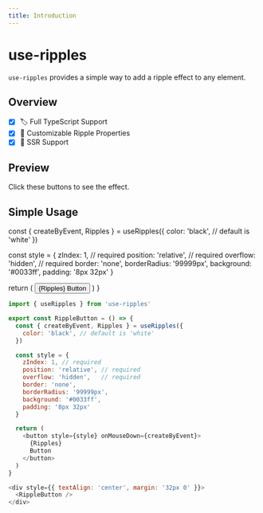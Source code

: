 ```yaml
---
title: Introduction
---
```



# use-ripples

`use-ripples` provides a simple way to add a ripple effect to any element.

## Overview

- [x] 🏷️ Full TypeScript Support
- [x] 🎨 Customizable Ripple Properties
- [x] 🚀 SSR Support

## Preview

Click these buttons to see the effect.

<SimpleUsage />

## Simple Usage


  const { createByEvent, Ripples } = useRipples({
    color: 'black', // default is 'white'
  })

  const style = {
    zIndex: 1, // required
    position: 'relative', // required
    overflow: 'hidden',   // required
    border: 'none',
    borderRadius: '99999px',
    background: '#0033ff',
    padding: '8px 32px'
  }

  return (
    <button style={style} onMouseDown={createByEvent}>
      {Ripples}
      Button
    </button>
  )
}

<div style={{ textAlign: 'center', margin: '32px 0' }}>
  <RippleButton />
</div>


```javascript
import { useRipples } from 'use-ripples'

export const RippleButton = () => {
  const { createByEvent, Ripples } = useRipples({
    color: 'black', // default is 'white'
  })

  const style = {
    zIndex: 1, // required
    position: 'relative', // required
    overflow: 'hidden',   // required
    border: 'none',
    borderRadius: '99999px',
    background: '#0033ff',
    padding: '8px 32px'
  }

  return (
    <button style={style} onMouseDown={createByEvent}>
      {Ripples}
      Button
    </button>
  )
}

<div style={{ textAlign: 'center', margin: '32px 0' }}>
  <RippleButton />
</div>
```
